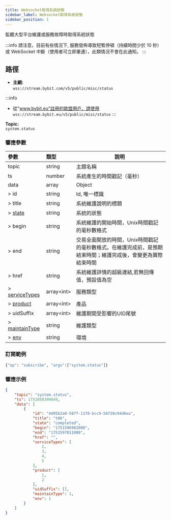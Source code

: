 ```yaml
---
title: Websocket取得系統狀態
sidebar_label: Websocket取得系統狀態
sidebar_position: 1
---
```

監聽大型平台維護或服務故障時取得系統狀態

:::info
請注意，目前有些情況下, 服務發佈導致短暫停頓（持續時間少於 10 秒）或 WebSocket 中斷（使用者可立即重連），此類情況不會在此通知。
:::

## 路徑
- **主網:**<br/>
`wss://stream.bybit.com/v5/public/misc/status`

:::info
* 從"www.bybit.eu"註冊的歐盟用戶，請使用 `wss://stream.bybit.eu/v5/public/misc/status`
:::


**Topic:**<br/>
`system.status`

### 響應參數
| 參數 | 類型 | 說明|
|:----- |:-----|----- |
|topic |string |主題名稱  |
|ts |number |系統產生的時間戳記（毫秒） |
|data |array |Object |
|> id |string |Id, 唯一標識 |
|> title |string |系統維​​護說明的標題 |
|> [state](../../enum#state) |string |系統的狀態 |
|> begin |string |系統維​​護的開始時間，Unix時間戳記的毫秒數格式 |
|> end |string |交易全面開放的時間，Unix時間戳記的毫秒數格式。在維護完成前，是預期結束時間；維護完成後，會變更為實際結束時間 |
|> href |string |系統維​​護詳情的超級連結,若無回傳值，預設值為空 |
|> [serviceTypes](../../enum#servicetypes) |array&lt;int&gt; |服務類型 |
|> [product](../../enum#product) |array&lt;int&gt; |產品 |
|> uidSuffix|array&lt;int&gt; |維護期間受影響的UID尾號 |
|> [maintainType](../../enum#maintaintype) |string |維護類型 |
|> [env](../../enum#env) |string |環境 |

### 訂閱範例

```python
{"op": "subscribe", "args":["system.status"]}
```

### 響應示例

```json
{
    "topic": "system.status",
    "ts": 1751858399649,
    "data": [
        {
            "id": "4d95b2a0-587f-11f0-bcc9-56f28c94d6ea",
            "title": "t06",
            "state": "completed",
            "begin": "1751596902000",
            "end": "1751597011000",
            "href": "",
            "serviceTypes": [
                2,
                3,
                4,
                5
            ],
            "product": [
                1,
                2
            ],
            "uidSuffix": [],
            "maintainType": 1,
            "env": 1
        }
    ]
}
```
